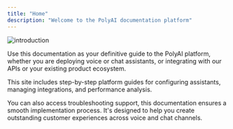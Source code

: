 ```yaml
---
title: "Home"
description: "Welcome to the PolyAI documentation platform"
---
```


![introduction](/images/01-01-01-01-introduction.png)

Use this documentation as your definitive guide to the PolyAI platform, whether you are deploying voice or chat assistants, or integrating
with our APIs or your existing product ecosystem.

This site includes step-by-step platform guides for configuring assistants, managing integrations, and performance analysis.

You can also access troubleshooting support, this documentation ensures a smooth implementation
process. It's designed to help you create outstanding customer experiences across voice and chat channels.